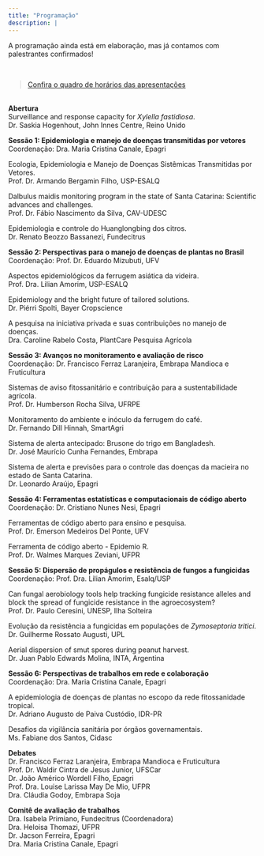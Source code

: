```yaml
---
title: "Programação"
description: |
---
```


A programação ainda está em elaboração, mas já contamos com palestrantes confirmados!

<br>

> [Confira o quadro de horários das apresentações](https://docs.google.com/spreadsheets/d/1FSGTmXz8TIeWM_RvQ1ITZO2yTLe8FcegRS1ST9htWxQ/edit?usp=sharing)

\
**Abertura**\
Surveillance and response capacity for *Xylella fastidiosa*.\
Dr. Saskia Hogenhout, John Innes Centre, Reino Unido

**Sessão 1: Epidemiologia e manejo de doenças transmitidas por vetores**\
Coordenação: Dra. Maria Cristina Canale, Epagri

Ecologia, Epidemiologia e Manejo de Doenças Sistêmicas Transmitidas por Vetores.\
Prof. Dr. Armando Bergamin Filho, USP-ESALQ

Dalbulus maidis monitoring program in the state of Santa Catarina: Scientific advances and challenges.\
Prof. Dr. Fábio Nascimento da Silva, CAV-UDESC

Epidemiologia e controle do Huanglongbing dos citros.\
Dr. Renato Beozzo Bassanezi, Fundecitrus

**Sessão 2: Perspectivas para o manejo de doenças de plantas no Brasil**\
Coordenação: Prof. Dr. Eduardo Mizubuti, UFV

Aspectos epidemiológicos da ferrugem asiática da videira.\
Prof. Dra. Lilian Amorim, USP-ESALQ

Epidemiology and the bright future of tailored solutions.\
Dr. Piérri Spolti, Bayer Cropscience

A pesquisa na iniciativa privada e suas contribuições no manejo de doenças.\
Dra. Caroline Rabelo Costa, PlantCare Pesquisa Agrícola

**Sessão 3: Avanços no monitoramento e avaliação de risco\
**Coordenação: Dr. Francisco Ferraz Laranjeira, Embrapa Mandioca e Fruticultura

Sistemas de aviso fitossanitário e contribuição para a sustentabilidade agrícola.\
Prof. Dr. Humberson Rocha Silva, UFRPE

Monitoramento do ambiente e inóculo da ferrugem do café.\
Dr. Fernando Dill Hinnah, SmartAgri

Sistema de alerta antecipado: Brusone do trigo em Bangladesh.\
Dr. José Maurício Cunha Fernandes, Embrapa

Sistema de alerta e previsões para o controle das doenças da macieira no estado de Santa Catarina.\
Dr. Leonardo Araújo, Epagri

**Sessão 4: Ferramentas estatísticas e computacionais de código aberto**\
Coordenação: Dr. Cristiano Nunes Nesi, Epagri

Ferramentas de código aberto para ensino e pesquisa.\
Prof. Dr. Emerson Medeiros Del Ponte, UFV

Ferramenta de código aberto - Epidemio R.\
Prof. Dr. Walmes Marques Zeviani, UFPR

**Sessão 5: Dispersão de propágulos e resistência de fungos a fungicidas**\
Coordenação: Prof. Dra. Lilian Amorim, Esalq/USP

Can fungal aerobiology tools help tracking fungicide resistance alleles and block the spread of fungicide resistance in the agroecosystem?\
Prof. Dr. Paulo Ceresini, UNESP, Ilha Solteira

Evolução da resistência a fungicidas em populações de *Zymoseptoria tritici*.\
Dr. Guilherme Rossato Augusti, UPL

Aerial dispersion of smut spores during peanut harvest.\
Dr. Juan Pablo Edwards Molina, INTA, Argentina

**Sessão 6: Perspectivas de trabalhos em rede e colaboração**\
Coordenação: Dra. Maria Cristina Canale, Epagri

A epidemiologia de doenças de plantas no escopo da rede fitossanidade tropical.\
Dr. Adriano Augusto de Paiva Custódio, IDR-PR

Desafios da vigilância sanitária por órgãos governamentais.\
Ms. Fabiane dos Santos, Cidasc

**Debates**\
Dr. Francisco Ferraz Laranjeira, Embrapa Mandioca e Fruticultura\
Prof. Dr. Waldir Cintra de Jesus Junior, UFSCar\
Dr. João Américo Wordell Filho, Epagri\
Prof. Dra. Louise Larissa May De Mio, UFPR\
Dra. Cláudia Godoy, Embrapa Soja

**Comitê de avaliação de trabalhos**\
Dra. Isabela Primiano, Fundecitrus (Coordenadora)\
Dra. Heloisa Thomazi, UFPR\
Dr. Jacson Ferreira, Epagri\
Dra. Maria Cristina Canale, Epagri
